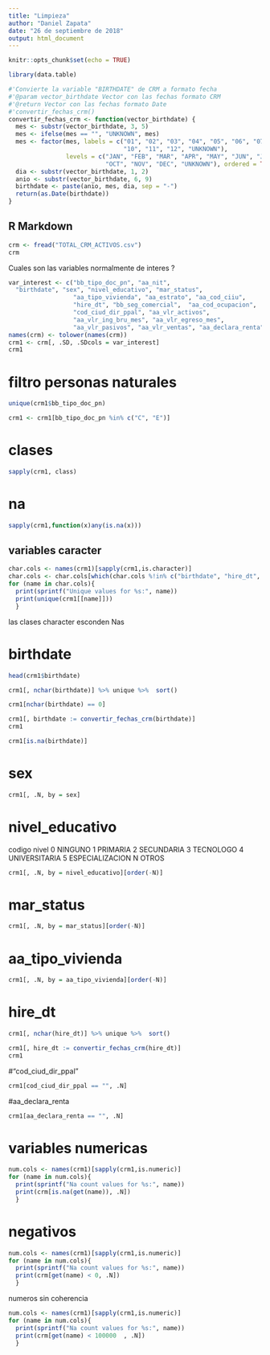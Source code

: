 ```yaml
---
title: "Limpieza"
author: "Daniel Zapata"
date: "26 de septiembre de 2018"
output: html_document
---
```


```r
knitr::opts_chunk$set(echo = TRUE)
```

```r
library(data.table)
```

```r
#'Convierte la variable "BIRTHDATE" de CRM a formato fecha
#'@param vector_birthdate Vector con las fechas formato CRM
#'@return Vector con las fechas formato Date
#'convertir_fechas_crm()
convertir_fechas_crm <- function(vector_birthdate) {
  mes <- substr(vector_birthdate, 3, 5)
  mes <- ifelse(mes == "", "UNKNOWN", mes)
  mes <- factor(mes, labels = c("01", "02", "03", "04", "05", "06", "07", "08", "09", 
                                "10", "11", "12", "UNKNOWN"),
                levels = c("JAN", "FEB", "MAR", "APR", "MAY", "JUN", "JUL", "AUG", "SEP", 
                           "OCT", "NOV", "DEC", "UNKNOWN"), ordered = TRUE)
  dia <- substr(vector_birthdate, 1, 2)
  anio <- substr(vector_birthdate, 6, 9)
  birthdate <- paste(anio, mes, dia, sep = "-")
  return(as.Date(birthdate))
}

```

## R Markdown

```r
crm <- fread("TOTAL_CRM_ACTIVOS.csv")
crm
```

Cuales son las variables normalmente de interes ? 


```r
var_interest <- c("bb_tipo_doc_pn", "aa_nit",
  "birthdate", "sex", "nivel_educativo", "mar_status",
                  "aa_tipo_vivienda", "aa_estrato", "aa_cod_ciiu", 
                  "hire_dt", "bb_seg_comercial",  "aa_cod_ocupacion",
                  "cod_ciud_dir_ppal", "aa_vlr_activos",
                  "aa_vlr_ing_bru_mes", "aa_vlr_egreso_mes",
                  "aa_vlr_pasivos", "aa_vlr_ventas", "aa_declara_renta")
names(crm) <- tolower(names(crm))
crm1 <- crm[, .SD, .SDcols = var_interest]
crm1
```



# filtro personas naturales 
```r
unique(crm1$bb_tipo_doc_pn)
```

```r
crm1 <- crm1[bb_tipo_doc_pn %in% c("C", "E")]
```

# clases 
```r
sapply(crm1, class)
```
# na 
```r
sapply(crm1,function(x)any(is.na(x)))
```
## variables caracter
```r
char.cols <- names(crm1)[sapply(crm1,is.character)]
char.cols <- char.cols[which(char.cols %!in% c("birthdate", "hire_dt", "cod_ciud_dir_ppal"))]
for (name in char.cols){
  print(sprintf("Unique values for %s:", name))
  print(unique(crm1[[name]]))
  }
```

las clases character esconden Nas 

# birthdate
```r
head(crm1$birthdate)
```
```r
crm1[, nchar(birthdate)] %>% unique %>%  sort()
```
```r
crm1[nchar(birthdate) == 0]
```

```r
crm1[, birthdate := convertir_fechas_crm(birthdate)]
crm1
```
```r
crm1[is.na(birthdate)]
```

# sex 
```r
crm1[, .N, by = sex]
```

# nivel_educativo 
codigo	nivel
0	NINGUNO
1	PRIMARIA
2	SECUNDARIA
3	TECNOLOGO
4	UNIVERSITARIA
5	ESPECIALIZACION
N	OTROS

```r
crm1[, .N, by = nivel_educativo][order(-N)]
```

# mar_status 
```r
crm1[, .N, by = mar_status][order(-N)]
```

# aa_tipo_vivienda 
```r
crm1[, .N, by = aa_tipo_vivienda][order(-N)]
```
# hire_dt 
```r
crm1[, nchar(hire_dt)] %>% unique %>%  sort()
```
```r
crm1[, hire_dt := convertir_fechas_crm(hire_dt)]
crm1
```

#"cod_ciud_dir_ppal" 
```r
crm1[cod_ciud_dir_ppal == "", .N]
```
#aa_declara_renta
```r
crm1[aa_declara_renta == "", .N]
```

# variables numericas 

```r
num.cols <- names(crm1)[sapply(crm1,is.numeric)]
for (name in num.cols){
  print(sprintf("Na count values for %s:", name))
  print(crm[is.na(get(name)), .N])
  }
```

# negativos

```r
num.cols <- names(crm1)[sapply(crm1,is.numeric)]
for (name in num.cols){
  print(sprintf("Na count values for %s:", name))
  print(crm[get(name) < 0, .N])
  }
```
 numeros sin coherencia
```r
num.cols <- names(crm1)[sapply(crm1,is.numeric)]
for (name in num.cols){
  print(sprintf("Na count values for %s:", name))
  print(crm[get(name) < 100000  , .N])
  }
```

```r

```

```r

```

